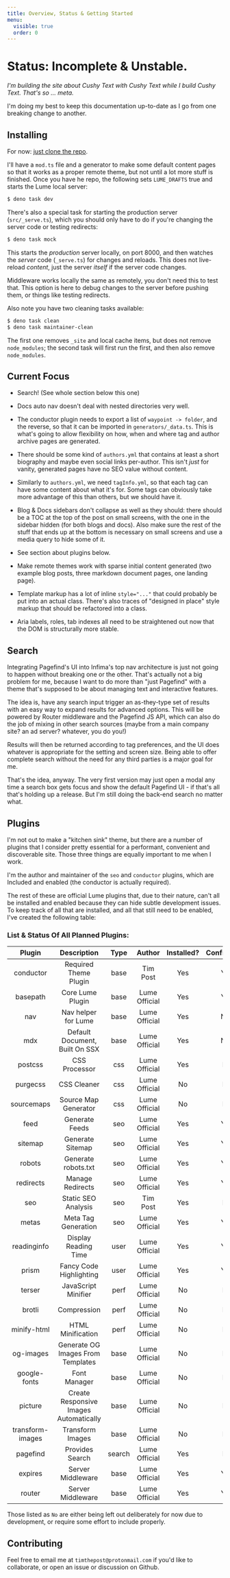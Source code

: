 ```yaml
---
title: Overview, Status & Getting Started
menu:
  visible: true
  order: 0
---
```

# Status: <span class="text--danger">Incomplete & Unstable.</span>

_I'm building the site about Cushy Text with Cushy Text while I build Cushy 
Text. That's so ... meta._ 

I'm doing my best to keep this documentation up-to-date as I go from one breaking 
change to another. 

## Installing

For now: [just clone the repo](https://github.com/timthepost/cushytext).

I'll have a `mod.ts` file and a generator to make some default content pages so that it 
works as a proper remote theme, but not until a lot more stuff is finished. Once you have 
he repo, the following sets `LUME_DRAFTS` true and starts the Lume local server:

```bash
$ deno task dev
```

There's also a special task for starting the production server (`src/_serve.ts`),
which you should only have to do if you're changing the server code or testing 
redirects:

```bash
$ deno task mock
```

This starts the _production_ server locally, on port 8000, and then watches
the _server_ code (`_serve.ts`) for changes and reloads. This does not live-reload
_content_, just the server _itself_ if the server code changes.

Middleware works locally the same as remotely, you don't need this to test that. 
This option is here to debug changes to the server before pushing them, or
things like testing redirects.

Also note you have two cleaning tasks available:

```bash
$ deno task clean
$ deno task maintainer-clean
```

The first one removes `_site` and local cache items, but does not remove `node_modules`; 
the second task will first run the first, and then also remove `node_modules`.

## Current Focus

 - Search! (See whole section below this one)

 - Docs auto nav doesn't deal with nested directories very well.

 - The conductor plugin needs to export a list of `waypoint -> folder`,
   and the reverse, so that it can be imported in `generators/_data.ts`.
   This is what's going to allow flexibility on how, when and where 
   tag and author archive pages are generated.

 - There should be some kind of `authors.yml` that contains at least a short
   biography and maybe even social links per-author. This isn't _just_ for 
   vanity, generated pages have no SEO value without content.

 - Similarly to `authors.yml`, we need `tagInfo.yml`, so that each tag can have 
   some content about what it's for. Some tags can obviously take more advantage 
   of this than others, but we should have it.

 - Blog & Docs sidebars don't collapse as well as they should: there should be 
   a TOC at the top of the post on small screens, with the one in the sidebar hidden
   (for both blogs and docs). Also make sure the rest of the stuff that ends up at 
   the bottom is necessary on small screens and use a media query to hide some of it.

 - See section about plugins below.

 - Make remote themes work with sparse initial content generated (two example 
   blog posts, three markdown document pages, one landing page).

 - Template markup has a lot of inline `style="..."` that could probably be put 
   into an actual class. There's also traces of "designed in place" style markup
   that should be refactored into a class. 

 - Aria labels, roles, tab indexes all need to be straightened out now that the 
   DOM is structurally more stable.

## Search 

Integrating Pagefind's UI into Infima's top nav architecture is just not going to
happen without breaking one or the other. That's actually not a big problem for 
me, because I want to do more than "just Pagefind" with a theme that's supposed
to be about managing text and interactive features.

The idea is, have any search input trigger an as-they-type set of results with an
easy way to expand results for advanced options. This will be powered by Router 
middleware and the Pagefind JS API, which can also do the job of mixing in other 
search sources (maybe from a main company site? an ad server? whatever, you do you!)

Results will then be returned according to tag preferences, and the UI does whatever 
is appropriate for the setting and screen size. Being able to offer complete 
search without the need for any third parties is a major goal for me.

That's the idea, anyway. The very first version may just open a modal any time a
search box gets focus and show the default Pagefind UI - if that's all that's holding
up a release. But I'm still doing the back-end search no matter what.

## Plugins

I'm not out to make a "kitchen sink" theme, but there are a number of plugins that I 
consider pretty essential for a performant, convenient and discoverable site. Those
three things are equally important to me when I work.

I'm the author and maintainer of the `seo` and `conductor` plugins, which are Included
and enabled (the conductor is actually required).

The rest of these are official Lume plugins that, due to their nature, can't all be
installed and enabled because they can hide subtle development issues. To keep track
of all that are installed, and all that still need to be enabled, I've created the 
following table:

<h3 id="plugin-status">List & Status Of All Planned Plugins:</h3>

| Plugin | Description | Type | Author | Installed? | Configured? |
|:-:|:-:|:-:|:-:|:-:|:-:|
| conductor  | Required Theme Plugin | base | Tim Post | Yes | Yes |
| basepath   | Core Lume Plugin       | base | Lume Official | Yes | Yes |
| nav        | Nav helper for Lume    | base | Lume Official | Yes | N/A |
| mdx        | Default Document, Built On SSX | base | Lume Official | Yes | N/A |
| postcss    | CSS Processor          | css | Lume Official | Yes | No |
| purgecss   | CSS Cleaner            | css | Lume Official | No | No |
| sourcemaps | Source Map Generator   | css | Lume Official | No | No |
| feed       | Generate Feeds         | seo | Lume Official | Yes | Yes |
| sitemap    | Generate Sitemap       | seo | Lume Official | Yes | Yes |
| robots     | Generate robots.txt    | seo | Lume Official | Yes | Yes |
| redirects  | Manage Redirects       | seo | Lume Official | Yes | Yes |
| seo        | Static SEO Analysis    | seo | Tim Post | Yes | No |
| metas      | Meta Tag Generation    | seo | Lume Official | Yes | Yes |
| readinginfo | Display Reading Time  | user | Lume Official | Yes | Yes |
| prism | Fancy Code Highlighting | user | Lume Official | Yes | Yes |
| terser | JavaScript Minifier | perf | Lume Official | No | No |
| brotli | Compression | perf | Lume Official | No | No |
| minify-html | HTML Minification | perf | Lume Official | No | No |
| og-images | Generate OG Images From Templates | base | Lume Official | No | No |
| google-fonts | Font Manager | base | Lume Official | No | No |
| picture | Create Responsive Images Automatically | base | Lume Official | No | No |
| transform-images | Transform Images | base | Lume Official | No | No |
| pagefind | Provides Search | search | Lume Official | Yes | No |
| expires | Server Middleware | base | Lume Official | Yes | Yes |
| router | Server Middleware | base | Lume Official | Yes | Yes |


Those listed as `No` are either being left out deliberately for now 
due to development, or require some effort to include properly.

## Contributing

Feel free to email me at `timthepost@protonmail.com` if you'd like to collaborate, or open 
an issue or discussion on Github. 